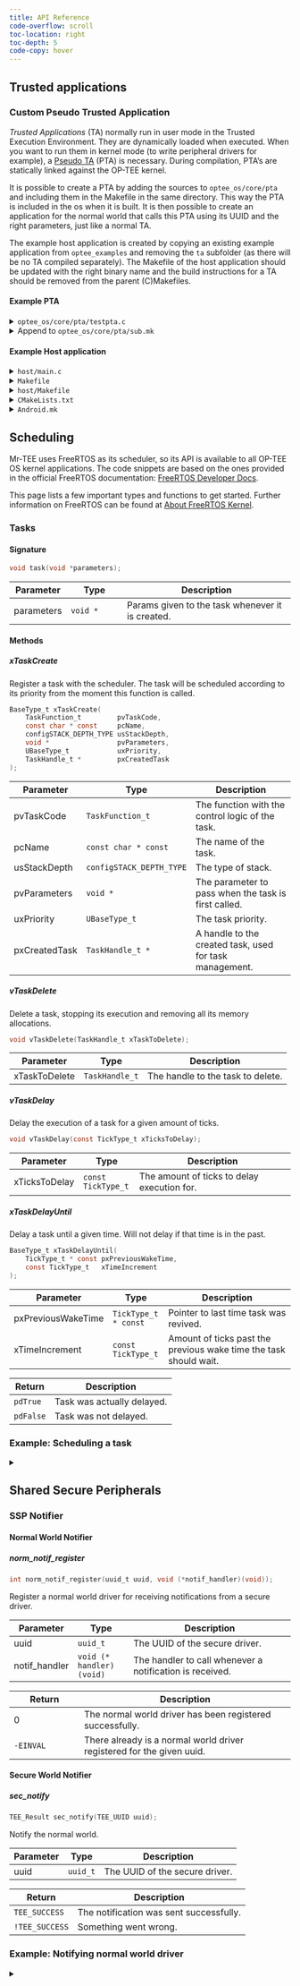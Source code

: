 ```yaml
---
title: API Reference
code-overflow: scroll
toc-location: right
toc-depth: 5
code-copy: hover
---
```


## Trusted applications

### Custom Pseudo Trusted Application {#sec-pta}

*Trusted Applications* (TA) normally run in user mode in the Trusted Execution Environment. They are dynamically loaded when executed. When you want to run them in kernel mode (to write peripheral drivers for example), a [Pseudo TA](https://optee.readthedocs.io/en/latest/architecture/trusted_applications.html#pseudo-trusted-applications) (PTA) is necessary. During compilation, PTA's are statically linked against the OP-TEE kernel.

It is possible to create a PTA by adding the sources to `optee_os/core/pta` and including them in the Makefile in the same directory. This way the PTA is included in the os when it is built. It is then possible to create an application for the normal world that calls this PTA using its UUID and the right parameters, just like a normal TA.

The example host application is created by copying an existing example application from `optee_examples` and removing the `ta` subfolder (as there will be no TA compiled separately). The Makefile of the host application should be updated with the right binary name and the build instructions for a TA should be removed from the parent (C)Makefiles.

#### Example PTA

<details>
<summary>`optee_os/core/pta/testpta.c`</br></summary>

This example shows a simple PTA that prints some text when called from the normal world.

```c
#include <kernel/pseudo_ta.h>

#define PTA_NAME "test.pta"
#define PTA_TEST_PRINT_UUID { 0xd4be3f91, 0xc4e1, 0x436c, \
    { 0xb2, 0x92, 0xbf, 0xf5, 0x3e, 0x43, 0x04, 0xd5 } }

#define PTA_TEST_PRINT 0

static TEE_Result test_print(uint32_t type, TEE_Param p[TEE_NUM_PARAMS]) {
    IMSG("This is a test of a pseudo trusted application.");

    return TEE_SUCCESS;
}

/*
 * Trusted Application Etnry Points
 */

static TEE_Result invoke_command(void *session __unused, uint32_t cmd,
                                 uint32_t ptypes,
                                 TEE_Param params[TEE_NUM_PARAMS]) {
  switch (cmd) {
    case PTA_TEST_PRINT:
        return test_print(ptypes, params);
        break;
    default:
        break;
  }

  return TEE_ERROR_NOT_IMPLEMENTED;
}

pseudo_ta_register(.uuid = PTA_TEST_PRINT_UUID, .name = PTA_NAME,
    .flags = PTA_DEFAULT_FLAGS, .invoke_command_entry_point = invoke_command);
```

</details>

<details>
<summary>Append to `optee_os/core/pta/sub.mk`</br></summary>

``` Makefile
ifeq ($(PLATFORM),vexpress-qemu_virt)
srcs-y += testpta.c
endif
```

</details>

#### Example Host application

<details>
<summary>`host/main.c`</br></summary>

``` c
/*
 * Copyright (c) 2016, Linaro Limited
 * All rights reserved.
 *
 * Redistribution and use in source and binary forms, with or without
 * modification, are permitted provided that the following conditions are met:
 *
 * 1. Redistributions of source code must retain the above copyright notice,
 * this list of conditions and the following disclaimer.
 *
 * 2. Redistributions in binary form must reproduce the above copyright notice,
 * this list of conditions and the following disclaimer in the documentation
 * and/or other materials provided with the distribution.
 *
 * THIS SOFTWARE IS PROVIDED BY THE COPYRIGHT HOLDERS AND CONTRIBUTORS "AS IS"
 * AND ANY EXPRESS OR IMPLIED WARRANTIES, INCLUDING, BUT NOT LIMITED TO, THE
 * IMPLIED WARRANTIES OF MERCHANTABILITY AND FITNESS FOR A PARTICULAR PURPOSE
 * ARE DISCLAIMED. IN NO EVENT SHALL THE COPYRIGHT HOLDER OR CONTRIBUTORS BE
 * LIABLE FOR ANY DIRECT, INDIRECT, INCIDENTAL, SPECIAL, EXEMPLARY, OR
 * CONSEQUENTIAL DAMAGES (INCLUDING, BUT NOT LIMITED TO, PROCUREMENT OF
 * SUBSTITUTE GOODS OR SERVICES; LOSS OF USE, DATA, OR PROFITS; OR BUSINESS
 * INTERRUPTION) HOWEVER CAUSED AND ON ANY THEORY OF LIABILITY, WHETHER IN
 * CONTRACT, STRICT LIABILITY, OR TORT (INCLUDING NEGLIGENCE OR OTHERWISE)
 * ARISING IN ANY WAY OUT OF THE USE OF THIS SOFTWARE, EVEN IF ADVISED OF THE
 * POSSIBILITY OF SUCH DAMAGE.
 */

#include <err.h>
#include <stdio.h>
#include <string.h>

/* OP-TEE TEE client API (built by optee_client) */
#include <tee_client_api.h>

#define PTA_TEST_PRINT_UUID { 0xd4be3f91, 0xc4e1, 0x436c, \
    { 0xb2, 0x92, 0xbf, 0xf5, 0x3e, 0x43, 0x04, 0xd5 } }

#define PTA_TEST_PRINT 0

int main(void)
{
    TEEC_Result res;
    TEEC_Context ctx;
    TEEC_Session sess;
    TEEC_Operation op;
    TEEC_UUID uuid = PTA_TEST_PRINT_UUID;
    uint32_t err_origin;

    /* Initialize a context connecting us to the TEE */
    res = TEEC_InitializeContext(NULL, &ctx);
    if (res != TEEC_SUCCESS)
        errx(1, "TEEC_InitializeContext failed with code 0x%x", res);

    /*
     * Open a session to the "hello world" TA, the TA will print "hello
     * world!" in the log when the session is created.
     */
    res = TEEC_OpenSession(&ctx, &sess, &uuid,
                   TEEC_LOGIN_PUBLIC, NULL, NULL, &err_origin);
    if (res != TEEC_SUCCESS)
        errx(1, "TEEC_Opensession failed with code 0x%x origin 0x%x",
            res, err_origin);

    /*
     * Execute a function in the TA by invoking it, in this case
     * we're incrementing a number.
     *
     * The value of command ID part and how the parameters are
     * interpreted is part of the interface provided by the TA.
     */

    /* Clear the TEEC_Operation struct */
    memset(&op, 0, sizeof(op));

    /*
     * Prepare the argument. Pass a value in the first parameter,
     * the remaining three parameters are unused.
     */
    op.paramTypes = TEEC_PARAM_TYPES(TEEC_NONE, TEEC_NONE,
                     TEEC_NONE, TEEC_NONE);

    /*
     * TA_HELLO_WORLD_CMD_INC_VALUE is the actual function in the TA to be
     * called.
     */
    printf("Invoking PTA to print test.");
    res = TEEC_InvokeCommand(&sess, PTA_TEST_PRINT, &op, &err_origin);
    if (res != TEEC_SUCCESS)
        errx(1, "TEEC_InvokeCommand failed with code 0x%x origin 0x%x",
            res, err_origin);
    printf("Test printed.");

    /*
     * We're done with the TA, close the session and
     * destroy the context.
     *
     * The TA will print "Goodbye!" in the log when the
     * session is closed.
     */

    TEEC_CloseSession(&sess);

    TEEC_FinalizeContext(&ctx);

    return 0;
}
```

</details>

<details>
<summary>`Makefile`</br></summary>

``` Makefile
export V?=0

# If _HOST or _TA specific compilers are not specified, then use CROSS_COMPILE
HOST_CROSS_COMPILE ?= $(CROSS_COMPILE)

.PHONY: all
all:
    $(MAKE) -C host CROSS_COMPILE="$(HOST_CROSS_COMPILE)" --no-builtin-variables

.PHONY: clean
clean:
    $(MAKE) -C host clean
```

</details>

<details>
<summary>`host/Makefile`</br></summary>

``` Makefile

CC      ?= $(CROSS_COMPILE)gcc
LD      ?= $(CROSS_COMPILE)ld
AR      ?= $(CROSS_COMPILE)ar
NM      ?= $(CROSS_COMPILE)nm
OBJCOPY ?= $(CROSS_COMPILE)objcopy
OBJDUMP ?= $(CROSS_COMPILE)objdump
READELF ?= $(CROSS_COMPILE)readelf

OBJS = main.o

CFLAGS += -Wall -I../ta/include -I$(TEEC_EXPORT)/include -I./include
#Add/link other required libraries here
LDADD += -lteec -L$(TEEC_EXPORT)/lib

BINARY = optee_example_testpta

.PHONY: all
all: $(BINARY)

$(BINARY): $(OBJS)
    $(CC) $(LDFLAGS) -o $@ $< $(LDADD)

.PHONY: clean
clean:
    rm -f $(OBJS) $(BINARY)

%.o: %.c
    $(CC) $(CFLAGS) -c $< -o $@

```

</details>

<details>
<summary>`CMakeLists.txt`</br></summary>

``` Makefile
project (optee_example_testpta C)

set (SRC host/main.c)

add_executable (${PROJECT_NAME} ${SRC})

target_include_directories(${PROJECT_NAME}
            #    PRIVATE ta/include
               PRIVATE include)

target_link_libraries (${PROJECT_NAME} PRIVATE teec)

install (TARGETS ${PROJECT_NAME} DESTINATION ${CMAKE_INSTALL_BINDIR})
```

</details>

<details>
<summary>`Android.mk`</br></summary>

``` Makefile
###################### optee-testpta ######################
LOCAL_PATH := $(call my-dir)

include $(CLEAR_VARS)
LOCAL_CFLAGS += -DANDROID_BUILD
LOCAL_CFLAGS += -Wall

LOCAL_SRC_FILES += host/main.c

# LOCAL_C_INCLUDES := $(LOCAL_PATH)/ta/include

LOCAL_SHARED_LIBRARIES := libteec
LOCAL_MODULE := optee_example_testpta
LOCAL_VENDOR_MODULE := true
LOCAL_MODULE_TAGS := optional
include $(BUILD_EXECUTABLE)

# include $(LOCAL_PATH)/ta/Android.mk
```

</details>

## Scheduling {#sec-scheduling}

Mr-TEE uses FreeRTOS as its scheduler, so its API is available to all OP-TEE OS
kernel applications. The code snippets are based on the ones provided in the
official FreeRTOS documentation:
[FreeRTOS Developer Docs](https://www.freertos.org/features.html).

This page lists a few important types and functions to get started.
Further information on FreeRTOS can be found at
[About FreeRTOS Kernel](https://www.freertos.org/RTOS.html).

### Tasks

#### Signature

```c
void task(void *parameters);
```

| Parameter  | Type   | Description |
| -          | -      | ---         |
| parameters | `void *` | Params given to the task whenever it is created. |

#### Methods

::: {.method}

##### xTaskCreate

Register a task with the scheduler. The task will be scheduled according to its
priority from the moment this function is called.

```c
BaseType_t xTaskCreate(
    TaskFunction_t         pvTaskCode,
    const char * const     pcName,
    configSTACK_DEPTH_TYPE usStackDepth,
    void *                 pvParameters,
    UBaseType_t            uxPriority,
    TaskHandle_t *         pxCreatedTask
);
```

| Parameter  | Type   | Description |
| -          | -      | ---         |
| pvTaskCode    | `TaskFunction_t` | The function with the control logic of the task. |
| pcName        | `const char * const` | The name of the task. |
| usStackDepth  | `configSTACK_DEPTH_TYPE` | The type of stack. |
| pvParameters  | `void *` | The parameter to pass when the task is first called. |
| uxPriority    | `UBaseType_t` |  The task priority. |
| pxCreatedTask | `TaskHandle_t *` | A handle to the created task, used for task management. |

:::

::: {.method}

##### vTaskDelete

Delete a task, stopping its execution and removing all its memory allocations.

```c
void vTaskDelete(TaskHandle_t xTaskToDelete);
```

| Parameter  | Type   | Description |
| -          | -      | ---         |
| xTaskToDelete | `TaskHandle_t` | The handle to the task to delete. |

:::

::: {.method}

##### vTaskDelay

Delay the execution of a task for a given amount of ticks.

```c
void vTaskDelay(const TickType_t xTicksToDelay);
```

| Parameter  | Type   | Description |
| -          | -      | ---         |
| xTicksToDelay | `const TickType_t` | The amount of ticks to delay execution for. |

:::

::: {.method}

##### xTaskDelayUntil

Delay a task until a given time. Will not delay if that time is in the past.

```c
BaseType_t xTaskDelayUntil(
    TickType_t * const pxPreviousWakeTime,
    const TickType_t   xTimeIncrement
);
```

| Parameter  | Type   | Description |
| -          | -      | ---         |
| pxPreviousWakeTime | `TickType_t * const` | Pointer to last time task was revived. |
| xTimeIncrement | `const TickType_t` | Amount of ticks past the previous wake time the task should wait. |

| Return | Description |
| -      | ---         |
| `pdTrue` | Task was actually delayed. |
| `pdFalse` | Task was not delayed. |

:::

### Example: Scheduling a task

<details>
<summary></summary>

```c
#include <FreeRTOS/task.h>
#include <FreeRTOS/FreeRTOS.h>

void task( void * parameters )
{
    while (true)
    {
        // Code to execute

        vTaskDelay(n); // Delay execution of task by n ticks.
    }
    
    // Break out of loop and delete task when not needed.
    vTaskDelete(NULL);
}

int main (void) {
    BaseType_t xReturn;
    TaskHandle_t xHandle = NULL;

    xReturn = xTaskCreate(
        task,            /* Function that implements the task. */
        "Task name",     /* Text name for the task. */
        configMINMAL_STACK_SIZE, /* Stack size in words, not bytes. */
        (void *) NULL,   /* Parameter passed into the task. */
        (UBaseType_t) 1, /* Priority at which the task is created. */
        &xHandle         /* Used to pass out the created task's handle. */
    );

    if( xReturn != pdPASS )
    {
        EMSG("Could not create task\n");
        return -1;
    }

    return 0;
}
```

</details>

## Shared Secure Peripherals {#sec-ssp}

### SSP Notifier

#### Normal World Notifier

::: {.method}

##### norm_notif_register

```c
int norm_notif_register(uuid_t uuid, void (*notif_handler)(void));
```

Register a normal world driver for receiving notifications from a secure driver.

| Parameter  | Type   | Description |
| -          | -      | ---         |
| uuid | `uuid_t` | The UUID of the secure driver. |
| notif_handler | `void (* handler)(void)` | The handler to call whenever a notification is received. |

| Return | Description |
| -      | ---         |
| 0 | The normal world driver has been registered successfully. |
| `-EINVAL` | There already is a normal world driver registered for the given uuid. |

:::

#### Secure World Notifier

::: {.method}

##### sec_notify

```c
TEE_Result sec_notify(TEE_UUID uuid);
```

Notify the normal world.

| Parameter  | Type   | Description |
| -          | -      | ---         |
| uuid | `uuid_t` | The UUID of the secure driver. |

| Return | Description |
| -      | ---         |
| `TEE_SUCCESS` | The notification was sent successfully. |
| `!TEE_SUCCESS` | Something went wrong. |

:::

### Example: Notifying normal world driver

<details>
<summary></summary>

#### Normal world driver

```c
#include <linux/init.h>
#include <linux/module.h>
#include <linux/uuid.h>
#include <normal-notifier.h>

static const uuid_t sec_drv_uuid = UUID_INIT(a,b,c,d0,d1,d2,d3,d4,d5,d6,d7);

static void notif_handler(void)
{
    // Retrieve data from secure driver, do some processing etc.
}

static int __init mod_init(void)
{
    int ret;
    
    if ((ret = norm_notif_register(sec_drv_uuid, notif_handler)) < 0) {
        pr_err("Could not register with the normal world notifier\n.");
        return ret;
    }
}

module_init(mod_init);
```

#### Secure world driver

```c
#include <kernel/pseudo_ta.h>
#include <kernel/interrupt.h>
#include <drivers/secure_notifier.h>

static const TEE_UUID uuid = {a, b, c, {d0,d1,d2,d3,d4,d5,d6,d7}}

static enum itr_return handler(struct itr_handler *handler) {
    // Do stuff with peripheral.

    // If necessary:
    if (sec_notify(uuid)) {
        EMSG("Error sending notification.\n");
    }

    return ITRR_HANDLED;
}

static struct itr_handler itr = {
    .it = <interrupt_number>,
    .flags = ITRF_TRIGGER_LEVEL,
    .handler = handler,
};
DECLARE_KEEP_PAGER(console_itr);

static TEE_Result invoke_command(
    void *pSessionContext,
    uint32_t cmd,
    uint32_t ptypes,
    TEE_Param params[TEE_NUM_PARAMS]
)
{
    switch (cmd) {
    case ...:
        // Do stuff
    default:
        return TEE_ERROR_NOT_IMPLEMENTED;
    }

    return TEE_SUCCESS;
}

static TEE_Result create_entry_point(void)
{
    itr_add(&itr);
    itr_enable(console_itr.it);

    return TEE_SUCCESS;
}

pseudo_ta_register(.uuid = uuid, .name = "Name",
                   .flags = PTA_DEFAULT_FLAGS,
                   .invoke_command_entry_point = invoke_command,
                   .create_entry_point = create_entry_point);
```

</details>
